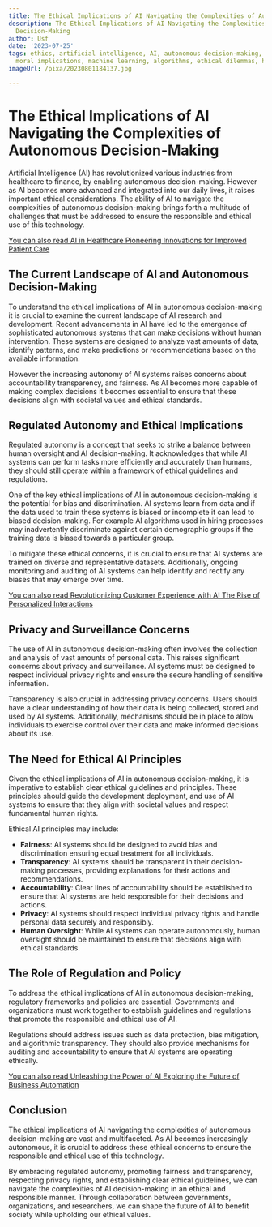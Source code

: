 ```yaml
---
title: The Ethical Implications of AI Navigating the Complexities of Autonomous Decision-Making
description: The Ethical Implications of AI Navigating the Complexities of Autonomous
  Decision-Making
author: Usf
date: '2023-07-25'
tags: ethics, artificial intelligence, AI, autonomous decision-making, technology,
  moral implications, machine learning, algorithms, ethical dilemmas, human accountability
imageUrl: /pixa/20230801184137.jpg

---
```

# The Ethical Implications of AI Navigating the Complexities of Autonomous Decision-Making

Artificial Intelligence (AI) has revolutionized various industries from  healthcare to finance, by enabling autonomous decision-making. However  as AI becomes more advanced  and integrated into our daily lives, it raises  important ethical considerations. The ability of AI to  navigate the complexities of autonomous decision-making brings forth a  multitude of challenges that must be addressed to ensure the responsible and  ethical use of this technology.

[You can also read AI  in Healthcare Pioneering Innovations for Improved Patient Care](AI%20in%20Healthcare%20Pioneering%20Innovations%20for%20Improved%20Patient%20Care)


## The Current Landscape of AI and Autonomous Decision-Making

To understand  the ethical implications of AI  in autonomous decision-making it is crucial to examine the current landscape of AI research and development. Recent advancements in AI  have led to the emergence of sophisticated  autonomous systems that can make decisions without  human intervention. These systems are designed to analyze vast amounts of data, identify patterns, and make predictions or recommendations based on the available information.

However the increasing autonomy of AI systems raises concerns about  accountability transparency, and fairness. As AI becomes more capable of making complex decisions it becomes essential to ensure that these decisions align with societal  values and  ethical standards.

## Regulated Autonomy and Ethical  Implications

Regulated autonomy is a concept that seeks to strike a balance between human oversight and AI decision-making. It acknowledges that while AI  systems  can perform tasks  more efficiently and accurately than humans, they should still operate within a framework  of ethical guidelines and regulations.

One  of the key ethical implications of AI  in autonomous decision-making is the potential for bias and discrimination. AI systems learn from data and if the data used to  train these  systems is biased or incomplete it can lead to  biased decision-making. For  example AI algorithms used in hiring processes may inadvertently discriminate against certain demographic groups if the training data is biased towards a particular group.

To mitigate these ethical concerns, it is  crucial to ensure  that AI systems are trained on diverse  and representative datasets. Additionally, ongoing monitoring and auditing of AI systems can  help identify and rectify any  biases that may emerge over time.

[You can also read Revolutionizing Customer Experience  with AI The Rise of  Personalized Interactions](Revolutionizing%20Customer%20Experience%20with%20AI%20The%20Rise%20of%20Personalized%20Interactions)


## Privacy  and Surveillance  Concerns

The use of AI in autonomous decision-making often involves the collection and analysis of vast amounts of personal data. This raises significant concerns about privacy and surveillance. AI systems must be designed to respect individual privacy rights and ensure the secure handling  of  sensitive information.

Transparency is  also  crucial in addressing privacy concerns. Users should  have a clear understanding of how their data is being collected, stored and used by AI systems.  Additionally, mechanisms should be in place to allow individuals to exercise  control over their  data and make informed decisions about its use.

## The Need for Ethical AI Principles

Given the ethical implications of AI in autonomous decision-making, it is imperative to establish  clear ethical guidelines and principles. These  principles should guide the development deployment, and use of AI systems to ensure that they align  with societal values and respect fundamental human rights.

Ethical  AI principles may  include:

- **Fairness**: AI systems  should  be designed  to avoid bias and discrimination ensuring equal treatment for all  individuals.
- **Transparency**: AI systems should be transparent in their decision-making processes, providing explanations  for  their  actions and recommendations.
- **Accountability**: Clear lines of accountability  should be established to ensure that AI systems are  held responsible for their decisions and actions.
- **Privacy**:  AI systems should respect  individual privacy rights and handle personal data securely and responsibly.
- **Human  Oversight**: While  AI systems can operate autonomously, human oversight should be  maintained to ensure that decisions align with ethical standards.

## The Role of Regulation and Policy

To address the ethical implications of AI  in autonomous decision-making, regulatory frameworks and policies are essential. Governments and organizations must work together to establish guidelines and regulations that promote the responsible and ethical use of AI.

Regulations should address issues such as data protection, bias mitigation,  and  algorithmic transparency. They should also provide mechanisms for auditing and accountability to ensure that AI systems  are operating ethically.

[You can also  read Unleashing the Power of AI Exploring the Future  of Business Automation](Unleashing%20the%20Power%20of%20AI%20Exploring%20the%20Future%20of%20Business%20Automation)


## Conclusion

The ethical implications of  AI navigating the complexities of  autonomous decision-making are  vast and multifaceted. As AI becomes increasingly autonomous, it is crucial to  address these ethical concerns to ensure the responsible and  ethical use of this technology.

By embracing  regulated autonomy,  promoting fairness and transparency, respecting privacy rights, and establishing clear ethical guidelines, we can navigate the complexities of AI decision-making in an ethical and responsible manner. Through collaboration  between governments, organizations, and researchers, we can shape the future of AI to benefit society while upholding our ethical values.